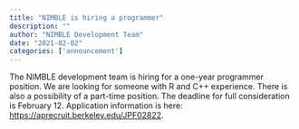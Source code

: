 ```yaml
---
title: "NIMBLE is hiring a programmer"
description: ""
author: "NIMBLE Development Team"
date: "2021-02-02"
categories: ['announcement']
---
```


The NIMBLE development team is hiring for a one-year programmer position. We are looking for someone with R and C++ experience. There is also a possibility of a part-time position. The deadline for full consideration is February 12. Application information is here: [https://aprecruit.berkeley.edu/JPF02822](https://aprecruit.berkeley.edu/JPF02822).